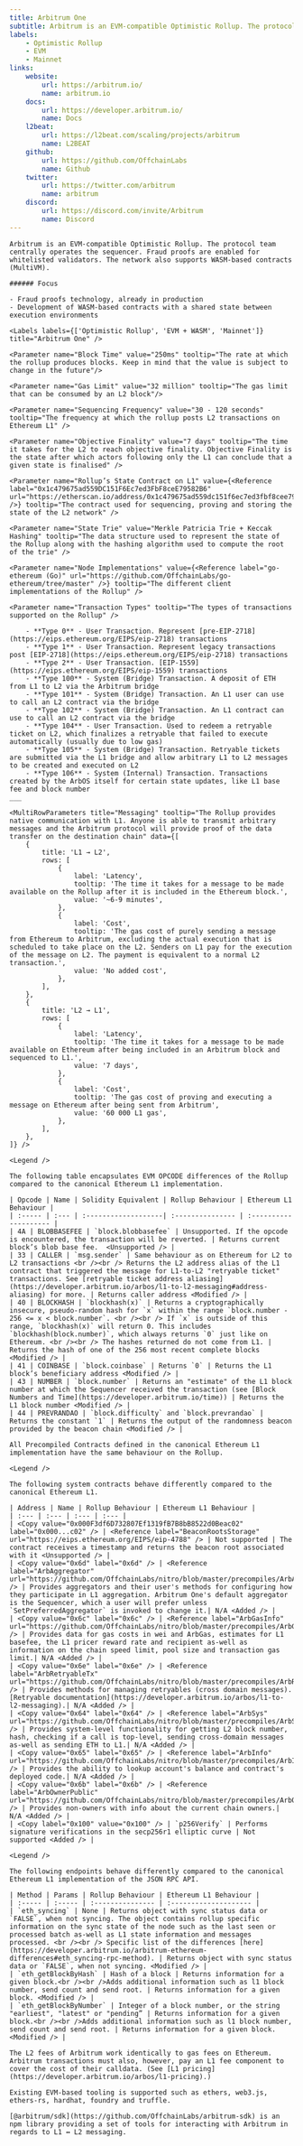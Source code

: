 ```yaml
---
title: Arbitrum One
subtitle: Arbitrum is an EVM-compatible Optimistic Rollup. The protocol team centrally operates the sequencer. Fraud proofs are enabled for whitelisted validators. The network also supports WASM-based contracts (MultiVM).
labels:
    - Optimistic Rollup
    - EVM
    - Mainnet
links:
    website:
        url: https://arbitrum.io/
        name: arbitrum.io
    docs:
        url: https://developer.arbitrum.io/
        name: Docs
    l2beat:
        url: https://l2beat.com/scaling/projects/arbitrum
        name: L2BEAT
    github:
        url: https://github.com/OffchainLabs
        name: Github
    twitter:
        url: https://twitter.com/arbitrum
        name: arbitrum
    discord:
        url: https://discord.com/invite/Arbitrum
        name: Discord
---
```


<Section title="Overview">

    Arbitrum is an EVM-compatible Optimistic Rollup. The protocol team centrally operates the sequencer. Fraud proofs are enabled for whitelisted validators. The network also supports WASM-based contracts (MultiVM).

    ###### Focus

    - Fraud proofs technology, already in production
    - Development of WASM-based contracts with a shared state between execution environments

    <Labels labels={['Optimistic Rollup', 'EVM + WASM', 'Mainnet']} title="Arbitrum One" />

</Section>

<Section title="General">

    <Parameter name="Block Time" value="250ms" tooltip="The rate at which the rollup produces blocks. Keep in mind that the value is subject to change in the future"/>

    <Parameter name="Gas Limit" value="32 million" tooltip="The gas limit that can be consumed by an L2 block"/>

    <Parameter name="Sequencing Frequency" value="30 - 120 seconds" tooltip="The frequency at which the rollup posts L2 transactions on Ethereum L1" />

    <Parameter name="Objective Finality" value="7 days" tooltip="The time it takes for the L2 to reach objective finality. Objective Finality is the state after which actors following only the L1 can conclude that a given state is finalised" />

    <Parameter name="Rollup’s State Contract on L1" value={<Reference label="0x1c479675ad559DC151F6Ec7ed3FbF8ceE79582B6" url="https://etherscan.io/address/0x1c479675ad559dc151f6ec7ed3fbf8cee79582b6" />} tooltip="The contract used for sequencing, proving and storing the state of the L2 network" />

    <Parameter name="State Trie" value="Merkle Patricia Trie + Keccak Hashing" tooltip="The data structure used to represent the state of the Rollup along with the hashing algorithm used to compute the root of the trie" />

    <Parameter name="Node Implementations" value={<Reference label="go-ethereum (Go)" url="https://github.com/OffchainLabs/go-ethereum/tree/master" />} tooltip="The different client implementations of the Rollup" />

    <Parameter name="Transaction Types" tooltip="The types of transactions supported on the Rollup" />

        - **Type 0** - User Transaction. Represent [pre-EIP-2718](https://eips.ethereum.org/EIPS/eip-2718) transactions
        - **Type 1** - User Transaction. Represent legacy transactions post [EIP-2718](https://eips.ethereum.org/EIPS/eip-2718) transactions
        - **Type 2** - User Transaction. [EIP-1559](https://eips.ethereum.org/EIPS/eip-1559) transactions
        - **Type 100** - System (Bridge) Transaction. A deposit of ETH from L1 to L2 via the Arbitrum bridge
        - **Type 101** - System (Bridge) Transaction. An L1 user can use to call an L2 contract via the bridge
        - **Type 102** - System (Bridge) Transaction. An L1 contract can use to call an L2 contract via the bridge
        - **Type 104** - User Transaction. Used to redeem a retryable ticket on L2, which finalizes a retryable that failed to execute automatically (usually due to low gas)
        - **Type 105** - System (Bridge) Transaction. Retryable tickets are submitted via the L1 bridge and allow arbitrary L1 to L2 messages to be created and executed on L2
        - **Type 106** - System (Internal) Transaction. Transactions created by the ArbOS itself for certain state updates, like L1 base fee and block number
    ___

    <MultiRowParameters title="Messaging" tooltip="The Rollup provides native communication with L1. Anyone is able to transmit arbitrary messages and the Arbitrum protocol will provide proof of the data transfer on the destination chain" data={[
        {
            title: 'L1 → L2',
            rows: [
                {
                    label: 'Latency',
                    tooltip: 'The time it takes for a message to be made available on the Rollup after it is included in the Ethereum block.',
                    value: '~6-9 minutes',
                },
                {
                    label: 'Cost',
                    tooltip: 'The gas cost of purely sending a message from Ethereum to Arbitrum, excluding the actual execution that is scheduled to take place on the L2. Senders on L1 pay for the execution of the message on L2. The payment is equivalent to a normal L2 transaction.',
                    value: 'No added cost',
                },
            ],
        },
        {
            title: 'L2 → L1',
            rows: [
                {
                    label: 'Latency',
                    tooltip: 'The time it takes for a message to be made available on Ethereum after being included in an Arbitrum block and sequenced to L1.',
                    value: '7 days',
                },
                {
                    label: 'Cost',
                    tooltip: 'The gas cost of proving and executing a message on Ethereum after being sent from Arbitrum',
                    value: '60 000 L1 gas',
                },
            ],
        },
    ]} />

</Section>

<Section title="OPCODEs">

    <Legend />

    The following table encapsulates EVM OPCODE differences of the Rollup compared to the canonical Ethereum L1 implementation.

    | Opcode | Name | Solidity Equivalent | Rollup Behaviour | Ethereum L1 Behaviour |
    | :----- | :--- | :-------------------| :--------------- | :-------------------- |
    | 4A | BLOBBASEFEE | `block.blobbasefee` | Unsupported. If the opcode is encountered, the transaction will be reverted. | Returns current block’s blob base fee.  <Unsupported /> |
    | 33 | CALLER | `msg.sender` | Same behaviour as on Ethereum for L2 to L2 transactions <br /><br /> Returns the L2 address alias of the L1 contract that triggered the message for L1-to-L2 "retryable ticket" transactions. See [retryable ticket address aliasing](https://developer.arbitrum.io/arbos/l1-to-l2-messaging#address-aliasing) for more. | Returns caller address <Modified /> |
    | 40 | BLOCKHASH | `blockhash(x)` | Returns a cryptographically insecure, pseudo-random hash for `x` within the range `block.number - 256 <= x < block.number`. <br /><br /> If `x` is outside of this range, `blockhash(x)` will return 0. This includes `blockhash(block.number)`, which always returns `0` just like on Ethereum. <br /><br /> The hashes returned do not come from L1. | Returns the hash of one of the 256 most recent complete blocks <Modified /> |
    | 41 | COINBASE | `block.coinbase` | Returns `0` | Returns the L1 block’s beneficiary address <Modified /> |
    | 43 | NUMBER | `block.number` | Returns an "estimate" of the L1 block number at which the Sequencer received the transaction (see [Block Numbers and Time](https://developer.arbitrum.io/time)) | Returns the L1 block number <Modified /> |
    | 44 | PREVRANDAO | `block.difficulty` and `block.prevrandao` | Returns the constant `1` | Returns the output of the randomness beacon provided by the beacon chain <Modified /> |

</Section>

<Section title="Precompiled Contracts">

    All Precompiled Contracts defined in the canonical Ethereum L1 implementation have the same behaviour on the Rollup.

</Section>

<Section title="System Contracts">

    <Legend />

    The following system contracts behave differently compared to the canonical Ethereum L1.

    | Address | Name | Rollup Behaviour | Ethereum L1 Behaviour |
    | :--- | :--- | :--- | :--- |
    | <Copy value="0x000F3df6D732807Ef1319fB7B8bB8522d0Beac02" label="0x000...c02" /> | <Reference label="BeaconRootsStorage" url="https://eips.ethereum.org/EIPS/eip-4788" /> | Not supported | The contract receives a timestamp and returns the beacon root associated with it <Unsupported /> |
    | <Copy value="0x6d" label="0x6d" /> | <Reference label="ArbAggregator" url="https://github.com/OffchainLabs/nitro/blob/master/precompiles/ArbAggregator.go" /> | Provides aggregators and their user's methods for configuring how they participate in L1 aggregation. Arbitrum One's default aggregator is the Sequencer, which a user will prefer unless `SetPreferredAggregator` is invoked to change it.| N/A <Added /> |
    | <Copy value="0x6c" label="0x6c" /> | <Reference label="ArbGasInfo" url="https://github.com/OffchainLabs/nitro/blob/master/precompiles/ArbGasInfo.go" /> | Provides data for gas costs in wei and ArbGas, estimates for L1 basefee, the L1 pricer reward rate and recipient as-well as information on the chain speed limit, pool size and transaction gas limit.| N/A <Added /> |
    | <Copy value="0x6e" label="0x6e" /> | <Reference label="ArbRetryableTx" url="https://github.com/OffchainLabs/nitro/blob/master/precompiles/ArbRetryableTx.go" /> | Provides methods for managing retryables (cross domain messages). [Retryable documentation](https://developer.arbitrum.io/arbos/l1-to-l2-messaging).| N/A <Added /> |
    | <Copy value="0x64" label="0x64" /> | <Reference label="ArbSys" url="https://github.com/OffchainLabs/nitro/blob/master/precompiles/ArbSys.go" /> | Provides system-level functionality for getting L2 block number, hash, checking if a call is top-level, sending cross-domain messages as-well as sending ETH to L1.| N/A <Added /> |
    | <Copy value="0x65" label="0x65" /> | <Reference label="ArbInfo" url="https://github.com/OffchainLabs/nitro/blob/master/precompiles/ArbInfo.go" /> | Provides the ability to lookup account's balance and contract's deployed code.| N/A <Added /> |
    | <Copy value="0x6b" label="0x6b" /> | <Reference label="ArbOwnerPublic" url="https://github.com/OffchainLabs/nitro/blob/master/precompiles/ArbOwnerPublic.go" /> | Provides non-owners with info about the current chain owners.| N/A <Added /> |
    | <Copy label="0x100" value="0x100" /> | `p256Verify` | Performs signature verifications in the secp256r1 elliptic curve | Not supported <Added /> |

</Section>

<Section title="RPC-API">

    <Legend />

    The following endpoints behave differently compared to the canonical Ethereum L1 implementation of the JSON RPC API.

    | Method | Params | Rollup Behaviour | Ethereum L1 Behaviour |
    | :----- | :----- | :--------------- | :-------------------- |
    | `eth_syncing` | None | Returns object with sync status data or `FALSE`, when not syncing. The object contains rollup specific information on the sync state of the node such as the last seen or processed batch as-well as L1 state information and messages processed. <br /><br /> Specific list of the differences [here](https://developer.arbitrum.io/arbitrum-ethereum-differences#eth_syncing-rpc-method). | Returns object with sync status data or `FALSE`, when not syncing. <Modified /> |
    | `eth_getBlockByHash` | Hash of a block | Returns information for a given block.<br /><br />Adds additional information such as l1 block number, send count and send root. | Returns information for a given block. <Modified /> |
    | `eth_getBlockByNumber` | Integer of a block number, or the string "earliest", "latest" or "pending” | Returns information for a given block.<br /><br />Adds additional information such as l1 block number, send count and send root. | Returns information for a given block. <Modified /> |

</Section>

<Section title="Transaction Fees">

    The L2 fees of Arbitrum work identically to gas fees on Ethereum. Arbitrum transactions must also, however, pay an L1 fee component to cover the cost of their calldata. (See [L1 pricing](https://developer.arbitrum.io/arbos/l1-pricing).)

</Section>

<Section title="Tools">

    Existing EVM-based tooling is supported such as ethers, web3.js, ethers-rs, hardhat, foundry and truffle.

    [@arbitrum/sdk](https://github.com/OffchainLabs/arbitrum-sdk) is an npm library providing a set of tools for interacting with Arbitrum in regards to L1 ↔ L2 messaging.

</Section>
